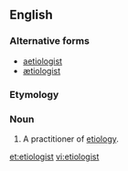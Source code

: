 ==English==

===Alternative forms===
* [[aetiologist]]
* [[ætiologist]]

===Etymology===
{{suffix|etiology|ist|lang=en}}

===Noun===
{{en-noun}}

# A practitioner of [[etiology]].

[[et:etiologist]]
[[vi:etiologist]]
